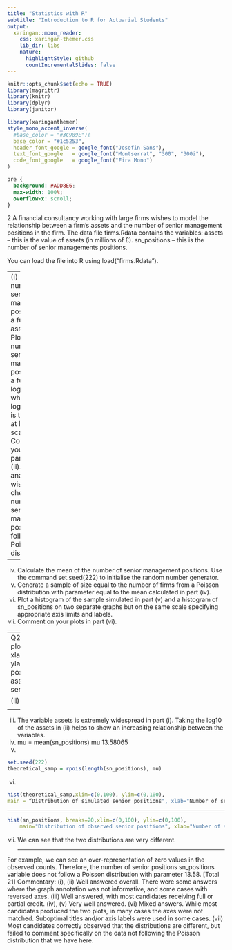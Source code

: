 ```yaml
---
title: "Statistics with R"
subtitle: "Introduction to R for Actuarial Students"
output:
  xaringan::moon_reader:
    css: xaringan-themer.css
    lib_dir: libs
    nature:
      highlightStyle: github
      countIncrementalSlides: false
---
```



```r
knitr::opts_chunk$set(echo = TRUE)
library(magrittr)
library(knitr)
library(dplyr)
library(janitor)


```

```r
library(xaringanthemer)
style_mono_accent_inverse(
  #base_color = "#3C989E")(
  base_color = "#1c5253",
  header_font_google = google_font("Josefin Sans"),
  text_font_google   = google_font("Montserrat", "300", "300i"),
  code_font_google   = google_font("Fira Mono")
)
```

```css
pre {
  background: #ADD8E6;
  max-width: 100%;
  overflow-x: scroll;
}
```

2 A financial consultancy working with large firms wishes to model the relationship
between a firm’s assets and the number of senior management positions in the firm.
The data file firms.Rdata contains the variables:
assets – this is the value of assets (in millions of £).
sn_positions – this is the number of senior managements positions.

You can load the file into R using load("firms.Rdata").

---
(i) Plot the number of senior management positions as a function of assets. 
(ii) Plot the number of senior management positions as a function of log10_assets
where log10_assets is the assets at log10 scale. [4]
(iii) Comment on your plots in parts (i) and (ii). 
An analyst wishes to check if the number of senior management positions follows a
Poisson distribution.

---

(iv) Calculate the mean of the number of senior management positions. 
Use the command set.seed(222) to initialise the random number generator.
(v) Generate a sample of size equal to the number of firms from a Poisson
distribution with parameter equal to the mean calculated in part (iv). 
(vi) Plot a histogram of the sample simulated in part (v) and a histogram of
sn_positions on two separate graphs but on the same scale specifying
appropriate axis limits and labels. 
(vii) Comment on your plots in part (vi). 

---
Q2
(i)
plot(assets,sn_positions, xlab="Assets", ylab="Number of senior positions", main="Firm's assets vs number of senior positions") 

(ii)
```r
log10_assets = log10(assets) 
plot(log10_assets,sn_positions, xlab="Assets transforms at log10 scale", 
ylab="Number of senior positions", main="Firm's assets (log10) vs number of senior positions") 
```

<p>
---


(iii)
The variable assets is extremely widespread in part (i). 
Taking the log10 of the assets in (ii) helps to show an increasing relationship between the variables. 
(iv)
mu = mean(sn_positions) 
mu
13.58065 
(v)
```r
set.seed(222)
theoretical_samp = rpois(length(sn_positions), mu) 
```

(vi)
```r
hist(theoretical_samp,xlim=c(0,100), ylim=c(0,100), 
main = “Distribution of simulated senior positions", xlab="Number of senior positions") 
```
<p>
---

```r
hist(sn_positions, breaks=20,xlim=c(0,100), ylim=c(0,100), 
	main="Distribution of observed senior positions", xlab="Number of senior positions") 
```

(vii)
We can see that the two distributions are very different. 
<p>
---

For example, we can see an over-representation of zero values in the observed counts. 
Therefore, the number of senior positions sn_positions variable does not follow a Poisson distribution with parameter 13.58. 
[Total 21]
Commentary:
(i), (ii) Well answered overall. There were some answers where the graph annotation was not informative, and some cases with reversed axes.
(iii) Well answered, with most candidates receiving full or partial credit.
(iv), (v) Very well answered.
(vi) Mixed answers. While most candidates produced the two plots, in many cases the axes were not matched. Suboptimal titles and/or axis labels were used in some cases.
(vii) Most candidates correctly observed that the distributions are different, but failed to comment specifically on the data not following the Poisson distribution that we have here.
